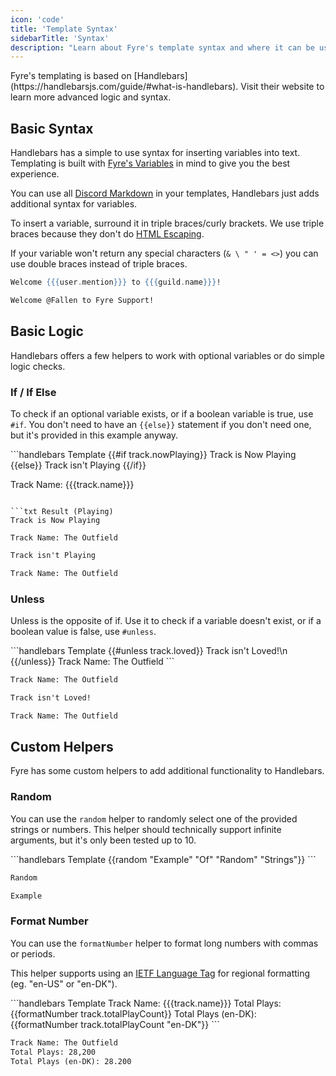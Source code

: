```yaml
---
icon: 'code'
title: 'Template Syntax'
sidebarTitle: 'Syntax'
description: "Learn about Fyre's template syntax and where it can be used to level-up your customisation."
---
```


<Info>
Fyre's templating is based on [Handlebars](https://handlebarsjs.com/guide/#what-is-handlebars).
Visit their website to learn more advanced logic and syntax.
</Info>

## Basic Syntax
Handlebars has a simple to use syntax for inserting variables into text.
Templating is built with [Fyre's Variables](./variables) in mind to give you the best experience.

You can use all
[Discord Markdown](https://support.discord.com/hc/en-us/articles/210298617-Markdown-Text-101-Chat-Formatting-Bold-Italic-Underline)
in your templates, Handlebars just adds additional syntax for variables.

To insert a variable, surround it in triple braces/curly brackets.
We use triple braces because they don't do [HTML Escaping](https://handlebarsjs.com/guide/#html-escaping).

If your variable won't return any special characters (`& \ " ' = <>`) you can use double braces instead of triple braces.
<CodeGroup>

```handlebars Template
Welcome {{{user.mention}}} to {{{guild.name}}}!
```

```txt Result
Welcome @Fallen to Fyre Support!
```

</CodeGroup>


## Basic Logic
Handlebars offers a few helpers to work with optional variables or do simple logic checks.

### If / If Else
To check if an optional variable exists, or if a boolean variable is true, use `#if`.
You don't need to have an `{{else}}` statement if you don't need one, but it's provided in this example anyway.

<CodeGroup>
```handlebars Template
{{#if track.nowPlaying}}
Track is Now Playing
{{else}}
Track isn't Playing
{{/if}}

Track Name: {{{track.name}}}
```

```txt Result (Playing)
Track is Now Playing

Track Name: The Outfield
```

```txt Result (Stopped)
Track isn't Playing

Track Name: The Outfield
```
</CodeGroup>

### Unless
Unless is the opposite of if. Use it to check if a variable doesn't exist, or if a boolean value is false, use `#unless`.

<CodeGroup>
```handlebars Template
{{#unless track.loved}}
Track isn't Loved!\n
{{/unless}}
Track Name: The Outfield
```

```txt Result (Loved)
Track Name: The Outfield
```

```txt Result (No Love)
Track isn't Loved!

Track Name: The Outfield
```
</CodeGroup>


## Custom Helpers
Fyre has some custom helpers to add additional functionality to Handlebars.

### Random
You can use the `random` helper to randomly select one of the provided strings or numbers.
This helper should technically support infinite arguments, but it's only been tested up to 10.

<CodeGroup>
```handlebars Template
{{random "Example" "Of" "Random" "Strings"}}
```

```txt Result 1
Random
```

```txt Result 2
Example
```
</CodeGroup>


### Format Number
You can use the `formatNumber` helper to format long numbers with commas or periods.

This helper supports using an
[IETF Language Tag](https://en.wikipedia.org/wiki/IETF_language_tag)
for regional formatting (eg. "en-US" or "en-DK").

<CodeGroup>
```handlebars Template
Track Name: {{{track.name}}}
Total Plays: {{formatNumber track.totalPlayCount}}
Total Plays (en-DK): {{formatNumber track.totalPlayCount "en-DK"}}
```

```txt Result
Track Name: The Outfield
Total Plays: 28,200
Total Plays (en-DK): 28.200
```
</CodeGroup>
